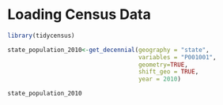 # Loading Census Data

```r
library(tidycensus)
```



```r
state_population_2010<-get_decennial(geography = "state", 
                                     variables = "P001001", 
                                     geometry=TRUE,
                                     shift_geo = TRUE,
                                     year = 2010)

state_population_2010
```


